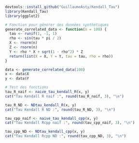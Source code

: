 
```{r}
devtools::install_github("GuillaumeAsty/Kendall_Tau")
library(Kendall_Tau)
library(ggplot2)

# Fonction pour générer des données synthétiques
generate_correlated_data <- function(n = 100) {
  tau <- runif(1, -1, 1)
  rho <- sin(tau * pi / 2)
  X <- rnorm(n)
  Z <- rnorm(n)
  Y <- rho * X + sqrt(1 - rho^2) * Z
  return(list(X = X, Y = Y, tau = tau, rho = rho))
}

data <- generate_correlated_data(100)
x <- data$X
y <- data$Y

# Test des fonctions
tau_R_naif <- naive_tau_kendall_R(x, y)
cat("Tau Kendall R naif :", round(tau_R_naif, 3), "\n")

tau_R_ND <- NDtau_kendall_R(x, y)
cat("Tau Kendall R ND :", round(tau_R_ND, 3), "\n")

tau_cpp_naif <- naive_tau_kendall_cpp(x, y)
cat("Tau Kendall Rcpp naif :", round(tau_cpp_naif, 3), "\n")

tau_cpp_ND <- NDtau_kendall_cpp(x, y)
cat("Tau Kendall Rcpp ND :", round(tau_cpp_ND, 3), "\n")
```